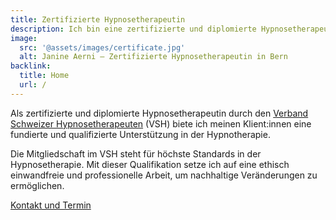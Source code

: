 ```yaml
---
title: Zertifizierte Hypnosetherapeutin
description: Ich bin eine zertifizierte und diplomierte Hypnosetherapeutin beim Verband Schweizer Hypnosetherapeuten (VSH) in Bern. 
image:
  src: '@assets/images/certificate.jpg'
  alt: Janine Aerni – Zertifizierte Hypnosetherapeutin in Bern
backlink:
  title: Home
  url: /
---
```


Als zertifizierte und diplomierte Hypnosetherapeutin durch den <a href="https://verband-schweizer-hypnosetherapeuten.ch/" target="_blank" rel="noopener">Verband Schweizer Hypnosetherapeuten</a> (VSH) biete ich meinen Klient:innen eine fundierte und qualifizierte Unterstützung in der Hypnotherapie. 

Die Mitgliedschaft im VSH steht für höchste Standards in der Hypnosetherapie. Mit dieser Qualifikation setze ich auf eine ethisch einwandfreie und professionelle Arbeit, um nachhaltige Veränderungen zu ermöglichen.

<a
data-umami-event="Janine – Button Kontakt"
href="/kontakt/"
class="inline-flex items-center justify-center px-6 py-3 text-base leading-tight font-bold text-red-600 bg-transparent border border-red-600 rounded-full transition hover:bg-red-500 hover:text-red-50 no-underline "
onclick="document.app.emitEvent('mouseDown', 'trigger-to-5');"> Kontakt und Termin</a>
